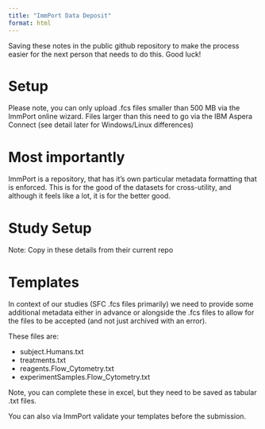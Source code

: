 ```yaml
---
title: "ImmPort Data Deposit"
format: html
---
```


Saving these notes in the public github repository to make the process easier for the next person that needs to do this. Good luck!

# Setup

Please note, you can only upload .fcs files smaller than 500 MB via the ImmPort online wizard. Files larger than this need to go via the IBM Aspera Connect (see detail later for Windows/Linux differences)

# Most importantly

ImmPort is a repository, that has it's own particular metadata formatting that is enforced. This is for the good of the datasets for cross-utility, and although it feels like a lot, it is for the better good. 

# Study Setup

Note: Copy in these details from their current repo

# Templates

In context of our studies (SFC .fcs files primarily) we need to provide some additional metadata either in advance or alongside the .fcs files to allow for the files to be accepted (and not just archived with an error). 

These files are: 

- subject.Humans.txt
- treatments.txt
- reagents.Flow_Cytometry.txt
- experimentSamples.Flow_Cytometry.txt

Note, you can complete these in excel, but they need to be saved as tabular .txt files. 

You can also via ImmPort validate your templates before the submission. 


